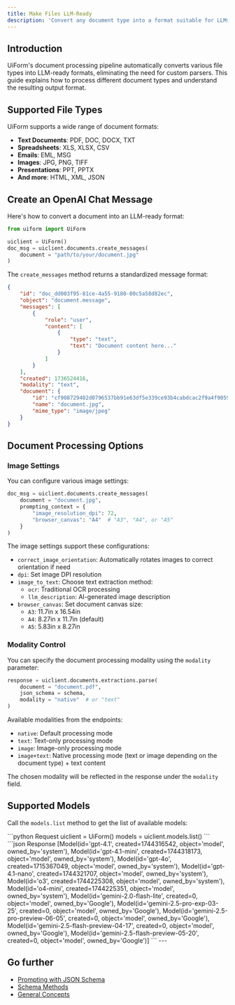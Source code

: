 ```yaml
---
title: Make Files LLM-Ready
description: 'Convert any document type into a format suitable for LLMs'
---
```


## Introduction

UiForm's document processing pipeline automatically converts various file types into LLM-ready formats, eliminating the need for custom parsers. This guide explains how to process different document types and understand the resulting output format.

## Supported File Types

UiForm supports a wide range of document formats:

- **Text Documents**: PDF, DOC, DOCX, TXT
- **Spreadsheets**: XLS, XLSX, CSV
- **Emails**: EML, MSG
- **Images**: JPG, PNG, TIFF
- **Presentations**: PPT, PPTX
- **And more**: HTML, XML, JSON

## Create an OpenAI Chat Message

Here's how to convert a document into an LLM-ready format:

```python
from uiform import UiForm

uiclient = UiForm()
doc_msg = uiclient.documents.create_messages(
    document = "path/to/your/document.jpg"
)
```

The `create_messages` method returns a standardized message format:

```json
{
    "id": "doc_dd003f95-81ce-4a55-9180-00c5a58d82ec",
    "object": "document.message",
    "messages": [
        {
            "role": "user",
            "content": [
                {
                    "type": "text",
                    "text": "Document content here..."
                }
            ]
        }
    ],
    "created": 1736524416,
    "modality": "text",
    "document": {
        "id": "cf908729402d0796537bb91e63df5e339ce93b4cabdcac2f9a4f90592647e130",
        "name": "document.jpg",
        "mime_type": "image/jpeg"
    }
}
```

## Document Processing Options

### Image Settings

You can configure various image settings:

```python
doc_msg = uiclient.documents.create_messages(
    document = "document.jpg",
    prompting_context = {
        "image_resolution_dpi": 72,
        "browser_canvas": "A4"  # "A3", "A4", or "A5"
    }
)
```

The image settings support these configurations:
- `correct_image_orientation`: Automatically rotates images to correct orientation if need
- `dpi`: Set image DPI resolution
- `image_to_text`: Choose text extraction method:
  - `ocr`: Traditional OCR processing
  - `llm_description`: AI-generated image description
- `browser_canvas`: Set document canvas size:
  - `A3`: 11.7in x 16.54in
  - `A4`: 8.27in x 11.7in (default)
  - `A5`: 5.83in x 8.27in

### Modality Control

You can specify the document processing modality using the `modality` parameter:

```python 
response = uiclient.documents.extractions.parse(
    document = "document.pdf",
    json_schema = schema,
    modality = "native"  # or "text"
)
```

Available modalities from the endpoints:
- `native`: Default processing mode
- `text`: Text-only processing mode
- `image`: Image-only processing mode
- `image+text`: Native processing mode (text or image depending on the document type) + text content

The chosen modality will be reflected in the response under the `modality` field.

## Supported Models

Call the `models.list` method to get the list of available models:

<CodeGroup>
```python Request
uiclient = UiForm()
models = uiclient.models.list()
```
```json Response
[Model(id='gpt-4.1', created=1744316542, object='model', owned_by='system'),
 Model(id='gpt-4.1-mini', created=1744318173, object='model', owned_by='system'),
 Model(id='gpt-4o', created=1715367049, object='model', owned_by='system'),
 Model(id='gpt-4.1-nano', created=1744321707, object='model', owned_by='system'),
 Model(id='o3', created=1744225308, object='model', owned_by='system'),
 Model(id='o4-mini', created=1744225351, object='model', owned_by='system'),
 Model(id='gemini-2.0-flash-lite', created=0, object='model', owned_by='Google'),
 Model(id='gemini-2.5-pro-exp-03-25', created=0, object='model', owned_by='Google'),
 Model(id='gemini-2.5-pro-preview-06-05', created=0, object='model', owned_by='Google'),
 Model(id='gemini-2.5-flash-preview-04-17', created=0, object='model', owned_by='Google'),
 Model(id='gemini-2.5-flash-preview-05-20', created=0, object='model', owned_by='Google')]
```
</CodeGroup>
---

## Go further

- [Prompting with JSON Schema](/get-started/prompting-with-the-json-schema)
- [Schema Methods](/get-started/Schema-Methods)
- [General Concepts](/get-started/General-Concepts)